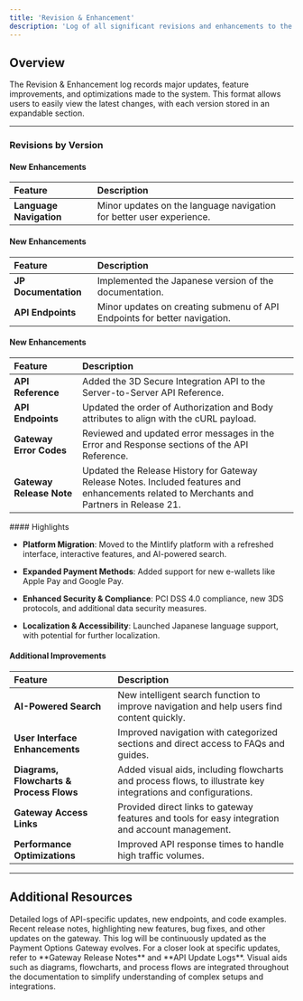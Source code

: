 ```yaml
---
title: 'Revision & Enhancement'
description: 'Log of all significant revisions and enhancements to the product.'
---
```


## **Overview**

The Revision & Enhancement log records major updates, feature improvements, and optimizations made to the system. This format allows users to easily view the latest changes, with each version stored in an expandable section.

***

### **Revisions by Version**

<Accordion title="Version 3.3 - Patch Released on 2025-03-19"> 

  #### New Enhancements

  | **Feature**                              | **Description**                                                                                               |
  | :--------------------------------------- | :------------------------------------------------------------------------------------------------------------ |
  | **Language Navigation**                  | Minor updates on the language navigation for better user experience.                    |
  
</Accordion>

<Accordion title="Version 3.2 - Released on 2025-03-11">

  #### New Enhancements

  | **Feature**                              | **Description**                                                                                               |
  | :--------------------------------------- | :------------------------------------------------------------------------------------------------------------ |
  | **JP Documentation**                     | Implemented the Japanese version of the documentation.                    |
  | **API Endpoints**                        | Minor updates on creating submenu of API Endpoints for better navigation.                        |
  
</Accordion>

<Accordion title="Version 3.1 - Patch Released on 2025-02-14">

  #### New Enhancements

  | **Feature**                              | **Description**                                                                                               |
  | :--------------------------------------- | :------------------------------------------------------------------------------------------------------------ |
  | **API Reference**                    | Added the 3D Secure Integration API to the Server-to-Server API Reference.                    |
  | **API Endpoints**          | Updated the order of Authorization and Body attributes to align with the cURL payload.                        |
  | **Gateway Error Codes**          | Reviewed and updated error messages in the Error and Response sections of the API Reference.                           |
 | **Gateway Release Note**          | Updated the Release History for Gateway Release Notes. Included features and enhancements related to Merchants and Partners in Release 21.                           |
  
</Accordion>

<Accordion title="Version 3.0 - Released on 2025-02-12">
  #### Highlights

  * **Platform Migration**: Moved to the Mintlify platform with a refreshed interface, interactive features, and AI-powered search.

  * **Expanded Payment Methods**: Added support for new e-wallets like Apple Pay and Google Pay.

  * **Enhanced Security & Compliance**: PCI DSS 4.0 compliance, new 3DS protocols, and additional data security measures.

  * **Localization & Accessibility**: Launched Japanese language support, with potential for further localization.

  #### Additional Improvements

  | **Feature**                              | **Description**                                                                                               |
  | :--------------------------------------- | :------------------------------------------------------------------------------------------------------------ |
  | **AI-Powered Search**                    | New intelligent search function to improve navigation and help users find content quickly.                    |
  | **User Interface Enhancements**          | Improved navigation with categorized sections and direct access to FAQs and guides.                           |
  | **Diagrams, Flowcharts & Process Flows** | Added visual aids, including flowcharts and process flows, to illustrate key integrations and configurations. |
  | **Gateway Access Links**                 | Provided direct links to gateway features and tools for easy integration and account management.              |
  | **Performance Optimizations**            | Improved API response times to handle high traffic volumes.                                                   |
</Accordion>

***

## **Additional Resources**

<CardGroup>
  <Card title="API Update Logs" icon="code" href="/logs/apiupdate">
    Detailed logs of API-specific updates, new endpoints, and code examples.
  </Card>

  <Card title="Gateway Release Notes" icon="file" href="/logs/releasenotes">
    Recent release notes, highlighting new features, bug fixes, and other updates on the gateway.
  </Card>
</CardGroup>

<Note>
  This log will be continuously updated as the Payment Options Gateway evolves. For a closer look at specific updates, refer to **Gateway Release Notes** and **API Update Logs**. Visual aids such as diagrams, flowcharts, and process flows are integrated throughout the documentation to simplify understanding of complex setups and integrations.
</Note>